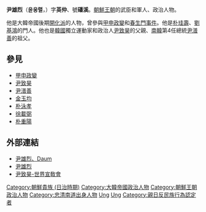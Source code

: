 {{NoteTA
|1=zh-hant:朴重陽; zh-hans:朴重阳
}}
{{Unreferenced|time=2020-02-12T02:21:00+00:00}}
{{Infobox Korean name
|img=Yun Ung-ryeol 1880.jpg
|hangul=윤웅렬
|hanja=尹雄烈
|rr=Yun Ungryeol
|mr=Yun Ungryǒl
}}
'''尹雄烈'''（'''윤웅렬'''，{{bd|1840年||1911年||catIdx=Yun}}）字'''英仲'''、號'''磻溪'''。[[朝鮮王朝|朝鮮王朝]]的武臣和軍人、政治人物。

他是大韓帝國後期[[開化派|開化派]]的人物，曾參與[[甲申政變|甲申政變]]和[[春生門事件|春生門事件]]。他是[[朴珪壽|朴珪壽]]、[[劉基鴻|劉基鴻]]的門人。他也是[[韓國|韓國]]獨立運動家和政治人[[尹致昊|尹致昊]]的父親、[[南韓|南韓]]第4任總統[[尹潽善|尹潽善]]的祖父。

== 參見 ==
* [[甲申政變|甲申政變]]
* [[尹致昊|尹致昊]]
* [[尹潽善|尹潽善]]
* [[金玉均|金玉均]]
* [[朴泳孝|朴泳孝]]
* [[徐載弼|徐載弼]]
* [[朴重陽|朴重陽]]

== 外部連結 ==
* [http://100.daum.net/encyclopedia/view.do?docid=b17a2115a 尹雄烈、Daum]{{Dead link|date=2018年10月 |bot=InternetArchiveBot |fix-attempted=yes }} {{ko}}
* [http://people.aks.ac.kr/front/tabCon/ppl/pplView.aks?pplId=PPL_6JOc_A1840_1_0008607 尹雄烈] {{Wayback|url=http://people.aks.ac.kr/front/tabCon/ppl/pplView.aks?pplId=PPL_6JOc_A1840_1_0008607 |date=20131104185951 }} {{ko}}
* [http://kcm.kr/dic_view.php?nid=40214 尹致昊-世界宣敎會] {{Wayback|url=http://kcm.kr/dic_view.php?nid=40214 |date=20130606213154 }} {{ko}}

{{DEFAULTSORT:Yun}}
[[Category:朝鮮貴族_(日治時期)|Category:朝鮮貴族 (日治時期)]]
[[Category:大韓帝國政治人物|Category:大韓帝國政治人物]]
[[Category:朝鮮王朝政治人物|Category:朝鮮王朝政治人物]]
[[Category:忠清南道出身人物|Category:忠清南道出身人物]]
[[Category:海平尹氏|Ung]]
[[Category:尹姓|Ung]]
[[Category:親日反民族行為認定者|Category:親日反民族行為認定者]]

{{korea-bio-stub}}
{{politician-stub}}